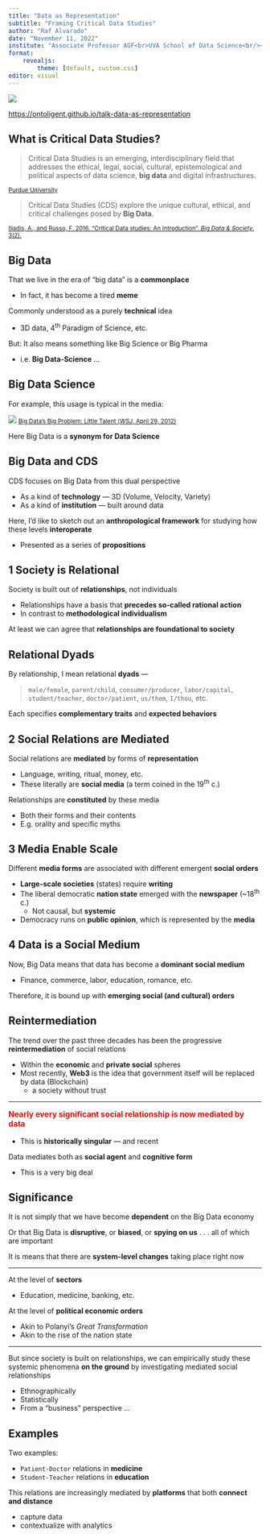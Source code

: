 ```yaml
---
title: "Data as Representation"
subtitle: "Framing Critical Data Studies"
author: "Raf Alvarado"
date: "November 11, 2022"
institute: "Associate Professor AGF<br>UVA School of Data Science<br/><b>Datapalooza 2022</b>"
format: 
    revealjs:
        theme: [default, custom.css]
editor: visual
---
```


![](images/qrcode_ontoligent.github.io.png){fig-align="center"}

::: center
<https://ontoligent.github.io/talk-data-as-representation>
:::

## What is Critical Data Studies?

> Critical Data Studies is an emerging, interdisciplinary field that addresses the ethical, legal, social, cultural, epistemological and political aspects of data science, **big data** and digital infrastructures.

<small>[Purdue University](https://www.purdue.edu/critical-data-studies/about.php)</small>

> Critical Data Studies (CDS) explore the unique cultural, ethical, and critical challenges posed by **Big Data**.

<small>[Iliadis, A., and Russo, F. 2016. "Critical Data studies: An Introduction". *Big Data & Society*, 3(2).](https://doi.org/10.1177/2053951716674238)</small>

## Big Data

That we live in the era of "big data" is a **commonplace**

-   In fact, it has become a tired **meme**

Commonly understood as a purely **technical** idea

-   3D data, 4^th^ Paradigm of Science, etc.

But: It also means something like Big Science or Big Pharma

-   i.e. **Big Data-Science** ...

## Big Data Science

For example, this usage is typical in the media:

![](images/wsj-big-data.jpg){.shadow} <small>[Big Data's Big Problem: Little Talent (*WSJ*, April 29, 2012)](https://www.wsj.com/articles/SB10001424052702304723304577365700368073674)</small>

Here Big Data is a **synonym for Data Science**

## Big Data and CDS

CDS focuses on Big Data from this dual perspective

-   As a kind of **technology** --- 3D (Volume, Velocity, Variety)
-   As a kind of **institution** --- built around data

Here, I'd like to sketch out an **anthropological framework** for studying how these levels **interoperate**

-   Presented as a series of **propositions**

## 1 Society is Relational

Society is built out of **relationships**, not individuals

-   Relationships have a basis that **precedes so-called rational action**
-   In contrast to **methodological individualism**

At least we can agree that **relationships are foundational to society**

## Relational Dyads

By relationship, I mean relational **dyads** ---

> `male/female`, `parent/child`, `consumer/producer`, `labor/capital`, `student/teacher`, `doctor/patient`, `us/them`, `I/thou`, etc.

Each specifies **complementary traits** and **expected behaviors**

## 2 Social Relations are Mediated

Social relations are **mediated** by forms of **representation**

-   Language, writing, ritual, money, etc.
-   These literally are **social media** (a term coined in the 19^th^ c.)

Relationships are **constituted** by these media

-   Both their forms and their contents
-   E.g. orality and specific myths

## 3 Media Enable Scale

Different **media forms** are associated with different emergent **social orders**

-   **Large-scale societies** (states) require **writing**
-   The liberal democratic **nation state** emerged with the **newspaper** (\~18^th^ c.)
    -   Not causal, but **systemic**
-   Democracy runs on **public opinion**, which is represented by the **media**

## 4 Data is a Social Medium

Now, Big Data means that data has become a **dominant social medium**

-   Finance, commerce, labor, education, romance, etc.

Therefore, it is bound up with **emerging social (and cultural) orders**

## Reintermediation

The trend over the past three decades has been the progressive **reintermediation** of social relations

-   Within the **economic** and **private social** spheres
-   Most recently, **Web3** is the idea that government itself will be replaced by data (Blockchain)
    -   a society without trust

------------------------------------------------------------------------

::: {style="color:red;font-size:110%;"}
**Nearly every significant social relationship is now mediated by data**
:::

-   This is **historically singular** --- and recent

Data mediates both as **social agent** and **cognitive form**

-   This is a very big deal

## Significance

It is not simply that we have become **dependent** on the Big Data economy

Or that Big Data is **disruptive**, or **biased**, or **spying on us** . . . all of which are important

It is means that there are **system-level changes** taking place right now

----

At the level of **sectors**

- Education, medicine, banking, etc.

At the level of **political economic orders**

- Akin to Polanyi's *Great Transformation*
- Akin to the rise of the nation state

----

But since society is built on relationships, we can empirically study these systemic phenomena **on the ground** by investigating mediated social relationships

- Ethnographically
- Statistically
- From a "business" perspective ...

## Examples

Two examples:

-   `Patient-Doctor` relations in **medicine**
-   `Student-Teacher` relations in **education**

This relations are increasingly mediated by **platforms** that both **connect and distance**

-   capture data
-   contextualize with analytics
